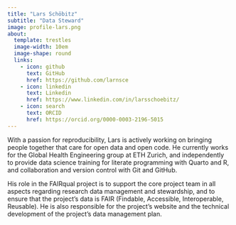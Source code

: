 ```yaml
---
title: "Lars Schöbitz"
subtitle: "Data Steward"
image: profile-lars.png
about:
  template: trestles
  image-width: 10em
  image-shape: round
  links:
    - icon: github
      text: GitHub
      href: https://github.com/larnsce
    - icon: linkedin
      text: Linkedin
      href: https://www.linkedin.com/in/larsschoebitz/
    - icon: search
      text: ORCID
      href: https://orcid.org/0000-0003-2196-5015
---
```


With a passion for reproducibility, Lars is actively working on bringing people together that care for open data and open code. He currently works for the Global Health Engineering group at ETH Zurich, and independently to provide data science training for literate programming with Quarto and R, and collaboration and version control with Git and GitHub.

His role in the FAIRqual project is to support the core project team in all aspects regarding research data management and stewardship, and to ensure that the project's data is FAIR (Findable, Accessible, Interoperable, Reusable). He is also responsible for the project's website and the technical development of the project's data management plan.

